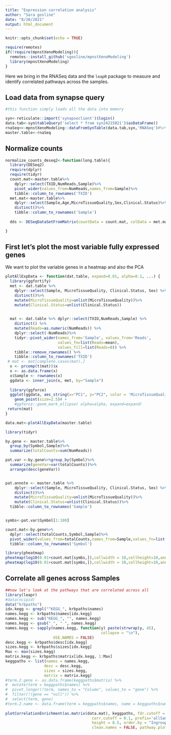 ```yaml
---
title: "Expression correlation analysis"
author: "Sara gosline"
date: "8/20/2021"
output: html_document
---
```


```r
knitr::opts_chunk$set(echo = TRUE)

require(remotes)
if(!require(mpnstXenoModeling)){
  remotes::install_github('sgosline/mpnstXenoModeling')
  library(mpnstXenoModeling)
}


```

Here we bring in the RNASeq data and the `leapR` package to measure and identify correlated pathways across the samples.


## Load data from synapse query


```r
#this function simply loads all the data into memory

syn<-reticulate::import('synapseclient')$login()
data.tab<-syn$tableQuery('select * from syn24215021')$asDataFrame()
rnaSeq<<-mpnstXenoModeling::dataFromSynTable(data.tab,syn,'RNASeq')#%>%
master.table<-rnaSeq
```


## Normalize counts


```r

normalize_counts_deseq2<-function(long.table){
  library(DESeq2)
  require(dplyr)
  require(tidyr)
  count.mat<-master.table%>%
    dplyr::select(TXID,NumReads,Sample)%>%
    pivot_wider(values_from=NumReads,names_from=Sample)%>%
    tibble::column_to_rownames('TXID')
  met.mat<-master.table%>%
    dplyr::select(Sample,Age,MicroTissueQuality,Sex,Clinical.Status)%>%
    distinct()%>%
    tibble::column_to_rownames('Sample')
  
  dds <- DESeqDataSetFromMatrix(countData = count.mat, colData = met.mat)

}

```

## First let's plot the most variable fully expressed genes

We want to plot the variable genes in a heatmap and also the PCA


```r
plotAllExpData <- function(dat.table, expand=0.01, alpha=0.1, ...) {
  library(ggfortify)
  met <- dat.table %>%
    dplyr::select(Sample, MicroTissueQuality, Clinical.Status, Sex) %>%
    distinct()%>%
    mutate(MicroTissueQuality=unlist(MicroTissueQuality))%>%
    mutate(Clinical.Status=unlist(Clinical.Status))

    
  mat <- dat.table %>% dplyr::select(TXID,NumReads,Sample) %>%
    distinct() %>%
    mutate(Reads=as.numeric(NumReads)) %>%
    dplyr::select(-NumReads)%>%
    tidyr::pivot_wider(names_from='Sample', values_from='Reads',
                       values_fn=list(Reads=mean),
                       values_fill=list(Reads=0)) %>%
    tibble::remove_rownames() %>%
    tibble::column_to_rownames('TXID')
 # mat <- mat[complete.cases(mat),]
  x <- prcomp(t(mat))$x
  x <- as.data.frame(x)
  x$Sample <- rownames(x)
  ggdata <- inner_join(x, met, by="Sample")
  
  library(ggforce)
  ggplot(ggdata, aes_string(x="PC1", y="PC2", color = 'MicroTissueQuality',shape='Clinical.Status')) +
    geom_point(size=2.5)# +
    #ggforce::geom_mark_ellipse( alpha=alpha, expand=expand)
 return(mat)
}

data.mat<-plotAllExpData(master.table)
```


```r
library(tidyr)

by.gene <- master.table%>%
  group_by(Symbol,Sample)%>%
  summarize(totalCounts=sum(NumReads))

pat.var <-by.gene%>%group_by(Symbol)%>%
  summarize(geneVar=var(totalCounts))%>%
  arrange(desc(geneVar))


pat.annote <- master.table %>%
    dplyr::select(Sample, MicroTissueQuality, Clinical.Status, Sex) %>%
    distinct()%>%
    mutate(MicroTissueQuality=unlist(MicroTissueQuality))%>%
    mutate(Clinical.Status=unlist(Clinical.Status))%>%
  tibble::column_to_rownames('Sample')


symbs<-pat.var$Symbol[1:100]

count.mat<-by.gene%>%
  dplyr::select(totalCounts,Symbol,Sample)%>%
  pivot_wider(values_from=totalCounts,names_from=Sample,values_fn=list(totalCounts=mean))%>%
  tibble::column_to_rownames('Symbol')

library(pheatmap)
pheatmap(log10(0.01+count.mat[symbs,]),cellwidth = 10,cellheight=10,annotation_col = pat.annote,filename='mostVarTrans.pdf')
pheatmap(log10(0.01+count.mat[symbs,]),cellwidth = 10,cellheight=10,annotation_col = pat.annote)
```

## Correlate all genes across Samples

```r

##now let's look at the pathways that are correlated across all
library(leapr)
#data(ncipid)
data("krbpaths")
idx.kegg <- grepl("^KEGG_", krbpaths$names)
names.kegg <- krbpaths$names[idx.kegg]
names.kegg <- sub("KEGG_", "", names.kegg)
names.kegg <- gsub("_", " ", names.kegg)
names.kegg <- sapply(names.kegg, function(y) paste(strwrap(y, 45), 
                                          collapse = "\n"), 
                     USE.NAMES = FALSE)
desc.kegg <- krbpaths$desc[idx.kegg]
sizes.kegg <- krbpaths$sizes[idx.kegg]
Max <- max(sizes.kegg)
matrix.kegg <- krbpaths$matrix[idx.kegg, 1:Max]
keggpaths <- list(names = names.kegg,
                 desc = desc.kegg,
                 sizes = sizes.kegg,
                 matrix = matrix.kegg)
#term.2.gene <- as.data.frame(keggpaths$matrix) %>%
#  mutate(term = keggpaths$names) %>%
#  pivot_longer(!term, names_to = "Column", values_to = "gene") %>%
#  filter(!(gene == "null")) %>%
#  select(term, gene)
#term.2.name <- data.frame(term = keggpaths$names, name = keggpaths$names)
  
plotCorrelationEnrichment(as.matrix(data.mat), keggpaths, fdr.cutoff = 0.05, 
                                      corr.cutoff = 0.1, prefix='allSamps', width = 11, 
                                      height = 8.5, order.by = "Ingroup mean", 
                                      clean.names = FALSE, pathway.plot.size = 3)


```
